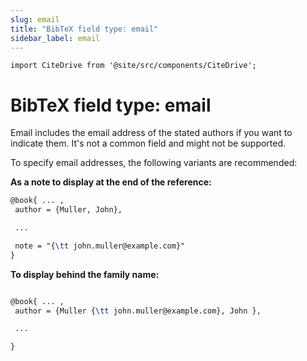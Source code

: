 ```yaml
---
slug: email
title: "BibTeX field type: email"
sidebar_label: email
---
```


```mdx-code-block
import CiteDrive from '@site/src/components/CiteDrive';
```

# BibTeX field type: email

Email includes the email address of the stated authors if you want to indicate them. It's not a common field and might not be supported.

To specify email addresses, the following variants are recommended:

**As a note to display at the end of the reference:**


```tex
@book{ ... ,
 author = {Muller, John},

 ...

 note = "{\tt john.muller@example.com}"
}
```

**To display behind the family name:**

```tex

@book{ ... ,
 author = {Muller {\tt john.muller@example.com}, John },

 ...

}
```
